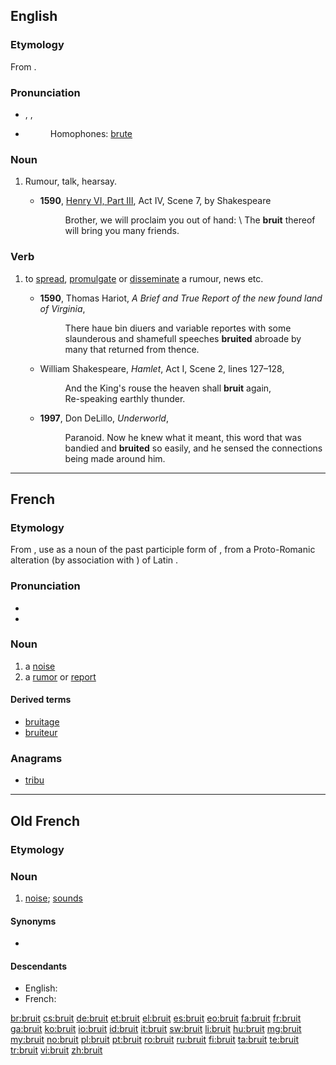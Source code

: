 ==English==

===Etymology===
From {{etyl|fro}} {{term|bruit|lang=fro}}.

===Pronunciation===
* {{enPR|bro͞ot}}, {{IPA|/bruːt/}}, {{X-SAMPA|/bru:t/}}
* {{rhymes|uːt}}
*: Homophones: [[brute]]

===Noun===
{{en-noun|-}}
# {{archaic}} Rumour, talk, hearsay.
#*'''1590''', [[s:The Third Part of King Henry the Sixth|Henry VI, Part III]], Act IV, Scene 7, by Shakespeare
#*:Brother, we will proclaim you out of hand: \ The '''bruit''' thereof will bring you many friends.

===Verb===
{{en-verb}}

# {{US|archaic British}} to [[spread]], [[promulgate]] or [[disseminate]] a rumour, news etc.
#* '''1590''', Thomas Hariot, ''A Brief and True Report of the new found land of Virginia'',
#*: There haue bin diuers and variable reportes with some slaunderous and shamefull speeches '''bruited''' abroade by many that returned from thence.
#* {{circa|1600}} William Shakespeare, ''Hamlet'', Act I, Scene 2, lines 127–128,
#*: And the King's rouse the heaven shall '''bruit''' again,
#*: Re-speaking earthly thunder.
#* '''1997''', Don DeLillo, ''Underworld'',
#*: Paranoid.  Now he knew what it meant, this word that was bandied and '''bruited''' so easily, and he sensed the connections being made around him.

----

==French==

===Etymology===
From {{etyl|fro|fr}} {{term|bruit|lang=fro}}, use as a noun of the past participle form of {{term|bruire||to roar}}, from a Proto-Romanic alteration (by association with {{term|braire||cry}}) of Latin {{term|rugire||roar|lang=la}}.

===Pronunciation===
* {{audio|Fr-bruit.ogg|audio}}
* {{IPA|/bʀɥi/|lang=fr}}

===Noun===
{{fr-noun|m}}

# a [[noise]]
# a [[rumor]] or [[report]]

====Derived terms====
* [[bruitage#French|bruitage]]
* [[bruiteur#French|bruiteur]]

===Anagrams===
* [[tribu#French|tribu]]

----

==Old French==

===Etymology===
{{rfe|lang=fro}}

===Noun===
{{fro-noun|m|bruiz|bruiz|bruit}}

# [[noise]]; [[sound]]s

====Synonyms====
* {{l|fro|noise}}

====Descendants====
* English: {{l|en|bruit}}
* French: {{l|fr|bruit}}

[[br:bruit]]
[[cs:bruit]]
[[de:bruit]]
[[et:bruit]]
[[el:bruit]]
[[es:bruit]]
[[eo:bruit]]
[[fa:bruit]]
[[fr:bruit]]
[[ga:bruit]]
[[ko:bruit]]
[[io:bruit]]
[[id:bruit]]
[[it:bruit]]
[[sw:bruit]]
[[li:bruit]]
[[hu:bruit]]
[[mg:bruit]]
[[my:bruit]]
[[no:bruit]]
[[pl:bruit]]
[[pt:bruit]]
[[ro:bruit]]
[[ru:bruit]]
[[fi:bruit]]
[[ta:bruit]]
[[te:bruit]]
[[tr:bruit]]
[[vi:bruit]]
[[zh:bruit]]